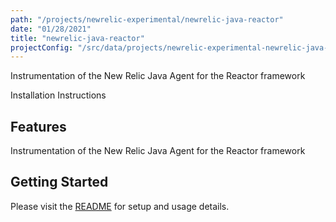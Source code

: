 ```yaml
---
path: "/projects/newrelic-experimental/newrelic-java-reactor"
date: "01/28/2021"
title: "newrelic-java-reactor"
projectConfig: "/src/data/projects/newrelic-experimental-newrelic-java-reactor.json"
---
```


<!-- Imports must occur at the top of the file -->

Instrumentation of the New Relic Java Agent for the Reactor framework

<Link to="https://github.com/newrelic-experimental/newrelic-java-reactor">Installation Instructions</Link>

## Features

Instrumentation of the New Relic Java Agent for the Reactor framework

## Getting Started

Please visit the [README](https://github.com/newrelic-experimental/newrelic-java-reactor#readme) for setup and usage details.
